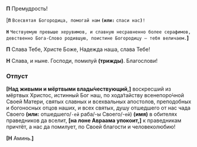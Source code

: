**П** Премудрость!

<R>[</R>**`П`** `Всесвятая Богородица, помогай нам` **`(или:`** `спаси нас`**`)`**`!`

**`Н`** `Чествуемую превыше херувимов, и славную несравненно более серафимов, девственно Бога-Слово родившую, поистине Богородицу – тебя величаем.`**]**

**П** Слава Тебе, Христе Боже, Надежда наша, слава Тебе!

**Н** Слава, и ныне. Господи, помилуй **(трижды)**. Благослови!

### Отпуст

**[**Над живыми и мёртвыми влады́чествующий,**]** воскресший из мёртвых Христос, истинный Бог наш, по хода́тайству всенепоро́чной Своей Матери, святых славных и всехвальных апостолов, преподобных и богоносных отцов наших, и всех святых, душу отшедшего от нас чада Своего **(или:** отшедшего/`-ей` раба/-ы Своего/-`ей`) **(имя)** в обителях праведников да вселит, **[**на лоне Авраама упокоит,**]** к праведникам причтёт, а нас да помилует, по Своей благости и человеколюбию!

**[Н** Аминь.**]**
